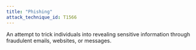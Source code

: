 ```yaml
---
title: "Phishing"
attack_technique_id: T1566
---
```


An attempt to trick individuals into revealing sensitive information through fraudulent emails, websites, or messages.
